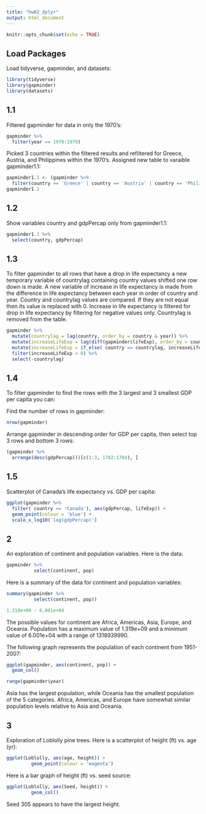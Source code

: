```yaml
---
title: "hw02_dplyr"
output: html_document
---
```

 
```r
knitr::opts_chunk$set(echo = TRUE)
```

## Load Packages

Load tidyverse, gapminder, and datasets:

```r
library(tidyverse)
library(gapminder)
library(datasets)
```

## 1.1

Filtered gapminder for data in only the 1970's:
```r
gapminder %>%
  filter(year == 1970:1979)
```

Picked 3 countries within the filtered results and refiltered for Greece, Austria, and Philippines within the 1970's.  Assigned new table to varaible gapminder1.1:
```r
gapminder1.1 <- (gapminder %>%
  filter(country == 'Greece' | country == 'Austria' | country == 'Philippines', year == 1970:1979))
gapminder1.1
```

## 1.2

Show variables country and gdpPercap only from gapminder1.1:
```r
gapminder1.1 %>%
  select(country, gdpPercap)
```

## 1.3

To filter gapminder to all rows that have a drop in life expectancy a new temporary variable of countrylag containing country values shifted one row down is made.
A new variable of increase in life expectancy is made from the difference in life expectancy between each year in order of country and year. Country and countrylag values are compared.  If they are not equal then its value is replaced with 0.  Increase in life expectancy is filtered for drop in life expectancy by filtering for negative values only. Countrylag is removed from the table.

```r
gapminder %>%
  mutate(countrylag = lag(country, order_by = country & year)) %>%
  mutate(increaseLifeExp = lag(diff(gapminder$lifeExp), order_by = country & year)) %>%
  mutate(increaseLifeExp = if_else( country == countrylag, increaseLifeExp, 0)) %>%
  filter(increaseLifeExp < 0) %>%
  select(-countrylag)
```


## 1.4

To filter gapminder to find the rows with the 3 largest and 3 smallest GDP per capita you can:

Find the number of rows in gapminder:
```r
nrow(gapminder)
```
 
Arrange gapminder in descending order for GDP per capita, then select top 3 rows and bottom 3 rows:

```r
(gapminder %>%
  arrange(desc(gdpPercap)))[c(1:3, 1702:1704), ]
```

## 1.5

Scatterplot of Canada's life expectancy vs. GDP per capita:

```r
ggplot(gapminder %>%
  filter( country == 'Canada'), aes(gdpPercap, lifeExp)) +
  geom_point(colour = 'blue') +
  scale_x_log10('log(gdpPercap)') 
```

## 2

An exploration of continent and population variables.  Here is the data:


```r
gapminder %>%
          select(continent, pop)
```


Here is a summary of the data for continent and population variables:
```r
summary(gapminder %>%
          select(continent, pop))
```
```r
1.319e+09 - 6.001e+04
```

The possible values for continent are Africa, Americas, Asia, Europe, and Oceania.  Population has a maximum value of 1.319e+09 and a minimum value of 6.001e+04 with a range of 1318939990. 

The following graph represents the population of each continent from 1951-2007:

```r
ggplot(gapminder, aes(continent, pop)) +
  geom_col() 
```
```r
range(gapminder$year)
```
Asia has the largest population, while Oceania has the smallest population of the 5 categories.  Africa, Americas, and Europe have somewhat similar population levels relative to Asia and Oceania.


## 3


Exploration of Loblolly pine trees.  Here is a scatterplot of height (ft) vs. age (yr):

```r
ggplot(Loblolly, aes(age, height)) +
         geom_point(colour = 'magenta')
```

Here is a bar graph of height (ft) vs. seed source:

```r
ggplot(Loblolly, aes(Seed, height)) +
         geom_col()
```
Seed 305 appears to have the largest height.



